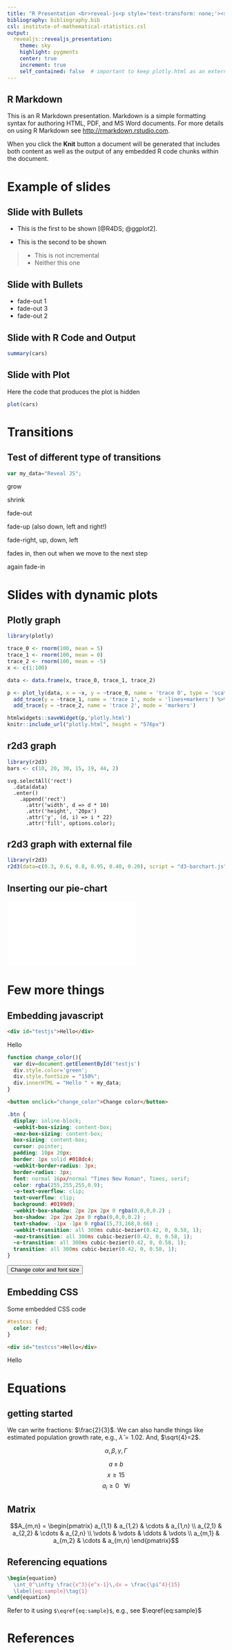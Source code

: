 ```yaml
---
title: "R Presentation <br>reveal-js<p style='text-transform: none;'><small>February 24th, 2021</small></p>"
bibliography: bibliography.bib
csl: institute-of-mathematical-statistics.csl
output:
  revealjs::revealjs_presentation:
    theme: sky
    highlight: pygments
    center: true
    increment: true
    self_contained: false  # important to keep plotly.html as an external file and not embedded 
---
```


## R Markdown

This is an R Markdown presentation. Markdown is a simple formatting syntax for authoring HTML, PDF, and MS Word documents. For more details on using R Markdown see <http://rmarkdown.rstudio.com>.

When you click the **Knit** button a document will be generated that includes both content as well as the output of any embedded R code chunks within the document.

# Example of slides

## Slide with Bullets {data-transition="zoom" data-background=#ff0000 incremental=true}

- This is the first to be shown [@R4DS; @ggplot2].

- This is the second to be shown

> - This is not incremental
> - Neither this one

## Slide with Bullets {data-transition="zoom" data-background=#00ff00}
<ul>
<li class="fragment fade-out" data-fragment-index="1">fade-out 1</li>
<li class="fragment fade-out" data-fragment-index="3">fade-out 3</li>
<li class="fragment fade-out" data-fragment-index="2">fade-out 2</li>
</ul>

## Slide with R Code and Output

```r
summary(cars)
```

## Slide with Plot

Here the code that produces the plot is hidden

```r
plot(cars)
```

# Transitions

## Test of different type of transitions
```js
var my_data="Reveal JS";
``` 
<p class="fragment grow fade-in" data-fragment-index="1">grow</p>

<p class="fragment shrink" data-fragment-index="3">shrink</p>

<p class="fragment fade-out" data-fragment-index="2">fade-out</p>

<p class="fragment fade-up" data-fragment-index="4">fade-up (also down, left and right!)</p>

<p>
<span style="display: inline-block;" class="fragment fade-right" data-fragment-index="5">fade-right, </span>
<span style="display: inline-block;" class="fragment fade-up" data-fragment-index="6">up, </span>
<span style="display: inline-block;" class="fragment fade-down" data-fragment-index="7">down, </span>
<span style="display: inline-block;" class="fragment fade-left" data-fragment-index="8">left</span>
</p>
						
<p class="fragment fade-up" data-fragment-index="9">fades in, then out when we move to the next step</p>

<p class="fragment" data-fragment-index="10">again fade-in</p>

# Slides with dynamic plots

## Plotly graph
```r
library(plotly)
```
```r

trace_0 <- rnorm(100, mean = 5)
trace_1 <- rnorm(100, mean = 0)
trace_2 <- rnorm(100, mean = -5)
x <- c(1:100)

data <- data.frame(x, trace_0, trace_1, trace_2)

p <- plot_ly(data, x = ~x, y = ~trace_0, name = 'trace 0', type = 'scatter', mode = 'lines') %>%
  add_trace(y = ~trace_1, name = 'trace 1', mode = 'lines+markers') %>%
  add_trace(y = ~trace_2, name = 'trace 2', mode = 'markers')

htmlwidgets::saveWidget(p,'plotly.html')
knitr::include_url("plotly.html", height = "576px")
```

## r2d3 graph
```r
library(r2d3)
bars <- c(10, 20, 30, 15, 19, 44, 2)
```

```d3
svg.selectAll('rect')
  .data(data)
  .enter()
    .append('rect')
      .attr('width', d => d * 10)
      .attr('height', '20px')
      .attr('y', (d, i) => i * 22)
      .attr('fill', options.color);
```

## r2d3 graph with external file
```r
library(r2d3)
r2d3(data=c(0.3, 0.6, 0.8, 0.95, 0.40, 0.20), script = "d3-barchart.js")
```

## Inserting our pie-chart
<div class="p_iframe">
<iframe frameborder="0" seamless='seamless' scrolling=no src="d3-piechart.html"></iframe>
</div>

# Few more things

## Embedding javascript
```html
<div id="testjs">Hello</div>
```  
<div id="testjs">Hello</div>
```js
function change_color(){
  var div=document.getElementById('testjs')
  div.style.color='green';
  div.style.fontSize = "150%";
  div.innerHTML = "Hello " + my_data;
}
```  
```html
<button onclick="change_color">Change color</button>
```  
```css
.btn {
  display: inline-block;
  -webkit-box-sizing: content-box;
  -moz-box-sizing: content-box;
  box-sizing: content-box;
  cursor: pointer;
  padding: 10px 20px;
  border: 1px solid #018dc4;
  -webkit-border-radius: 3px;
  border-radius: 3px;
  font: normal 16px/normal "Times New Roman", Times, serif;
  color: rgba(255,255,255,0.9);
  -o-text-overflow: clip;
  text-overflow: clip;
  background: #0199d9;
  -webkit-box-shadow: 2px 2px 2px 0 rgba(0,0,0,0.2) ;
  box-shadow: 2px 2px 2px 0 rgba(0,0,0,0.2) ;
  text-shadow: -1px -1px 0 rgba(15,73,168,0.66) ;
  -webkit-transition: all 300ms cubic-bezier(0.42, 0, 0.58, 1);
  -moz-transition: all 300ms cubic-bezier(0.42, 0, 0.58, 1);
  -o-transition: all 300ms cubic-bezier(0.42, 0, 0.58, 1);
  transition: all 300ms cubic-bezier(0.42, 0, 0.58, 1);
}
```  
<button type="button" class="btn" onclick="change_color()">Change color and font size</button>

## Embedding CSS
Some embedded CSS code
```css
#testcss {
  color: red;
}
```

```html
<div id="testcss">Hello</div>
```
<div id="testcss">Hello</div>

# Equations

## getting started

We can write fractions: $\frac{2}{3}$. We can also handle things like estimated population growth rate, e.g., $\hat{\lambda}=1.02$. And, $\sqrt{4}=2$.

$$\alpha, \beta,  \gamma, \Gamma$$

$$a \pm b$$
$$x \ge 15$$
$$a_i \ge 0~~~\forall i$$

## Matrix

$$A_{m,n} =
 \begin{pmatrix}
  a_{1,1} & a_{1,2} & \cdots & a_{1,n} \\
  a_{2,1} & a_{2,2} & \cdots & a_{2,n} \\
  \vdots  & \vdots  & \ddots & \vdots  \\
  a_{m,1} & a_{m,2} & \cdots & a_{m,n}
 \end{pmatrix}$$
 
## Referencing equations

```latex
\begin{equation}
  \int_0^\infty \frac{x^3}{e^x-1}\,dx = \frac{\pi^4}{15}
  \label{eq:sample}\tag{1}
\end{equation} 
```

\begin{equation}
  \int_0^\infty \frac{x^3}{e^x-1}\,dx = \frac{\pi^4}{15}
  \label{eq:sample}\tag{1}
\end{equation}

Refer to it using ```$\eqref{eq:sample}$```, e.g., see $\eqref{eq:sample}$

# References

##
